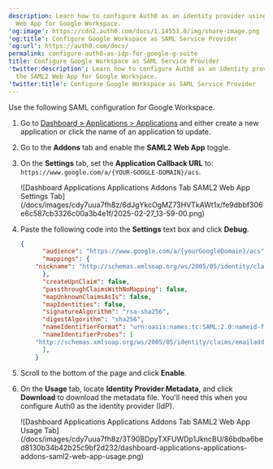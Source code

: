 ```yaml
---
description: Learn how to configure Auth0 as an identity provider using the SAML2
  Web App for Google Workspace.
'og:image': https://cdn2.auth0.com/docs/1.14553.0/img/share-image.png
'og:title': Configure Google Workspace as SAML Service Provider
'og:url': https://auth0.com/docs/
permalink: configure-auth0-as-idp-for-google-g-suite
title: Configure Google Workspace as SAML Service Provider
'twitter:description': Learn how to configure Auth0 as an identity provider using
  the SAML2 Web App for Google Workspace.
'twitter:title': Configure Google Workspace as SAML Service Provider
---
```

Use the following <Tooltip tip="Security Assertion Markup Language (SAML): Standardized protocol allowing two parties to exchange authentication information without a password." cta="View Glossary" href="/docs/glossary?term=SAML">SAML</Tooltip> configuration for Google Workspace.

1. Go to [Dashboard > Applications > Applications](https://manage.auth0.com/#/applications) and either create a new application or click the name of an application to update.
2. Go to the **Addons** tab and enable the **SAML2 Web App** toggle.
3. On the **Settings** tab, set the **Application Callback URL** to: `https://www.google.com/a/{YOUR-GOOGLE-DOMAIN}/acs`.

   <Frame>![Dashboard Applications Applications Addons Tab SAML2 Web App Settings Tab](/docs/images/cdy7uua7fh8z/6dJgYkcOgMZ73HVTkAWt1x/fe9dbbf306e6c587cb3326c00a3b4e1f/2025-02-27_13-59-00.png)</Frame>
4. Paste the following code into the **Settings** text box and click **Debug**.

   ```json lines
   {
         "audience": "https://www.google.com/a/{yourGoogleDomain}/acs",
         "mappings": {
       "nickname": "http://schemas.xmlsoap.org/ws/2005/05/identity/claims/name",
         },
         "createUpnClaim": false,
         "passthroughClaimsWithNoMapping": false,
         "mapUnknownClaimsAsIs": false,
         "mapIdentities": false,
         "signatureAlgorithm": "rsa-sha256",
         "digestAlgorithm": "sha256",
         "nameIdentifierFormat": "urn:oasis:names:tc:SAML:2.0:nameid-format:email",
         "nameIdentifierProbes": [
       "http://schemas.xmlsoap.org/ws/2005/05/identity/claims/emailaddress"
         ],
       }
   ```


   

   
5. Scroll to the bottom of the page and click **Enable**.
6. On the **Usage** tab, locate **Identity Provider Metadata**, and click **Download** to download the metadata file. You'll need this when you configure Auth0 as the identity provider (IdP).

   <Frame>![Dashboard Applications Applications Addons Tab SAML2 Web App Usage Tab](/docs/images/cdy7uua7fh8z/3T90BDpyTXFUWDp1JkncBU/86bdba6bed8130b34b42b25c9bf2d232/dashboard-applications-applications-addons-saml2-web-app-usage.png)</Frame>